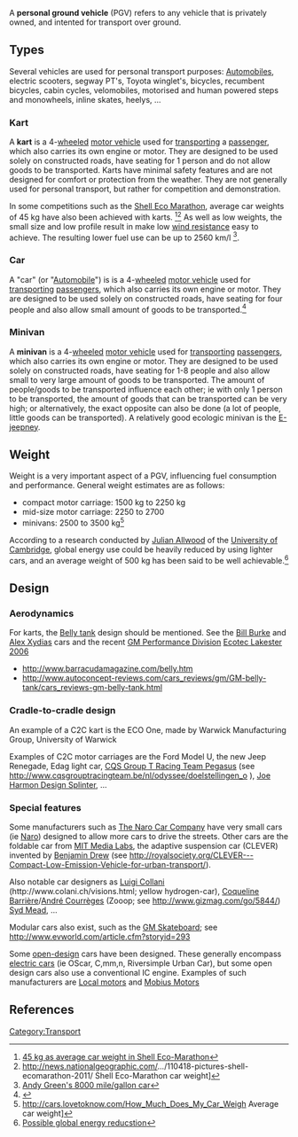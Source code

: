 A '''personal ground vehicle''' (PGV) refers to any vehicle that is privately owned, and intented for transport over ground.

==Types==
Several vehicles are used for personal transport purposes: [[Wikipedia:Automobiles|Automobiles]], electric scooters, segway PT's, Toyota winglet's, bicycles, recumbent bicycles, cabin cycles, velomobiles, motorised and human powered steps and monowheels, inline skates, heelys, ...

===Kart===
A '''kart''' is a 4-[[wheel]]ed [[motor vehicle]] used for [[transportation|transporting]] a [[passenger]], which also carries its own engine or motor. They are designed to be used solely on constructed roads, have seating for 1 person and do not allow goods to be transported. Karts have minimal safety features and are not designed for comfort or protection from the weather. They are not generally used for personal transport, but rather for competition and demonstration.

In some competitions such as the [[Shell Eco Marathon]], average car weights of 45 kg have also been achieved with karts. <ref>[http://wn.com/Eco-Marathon 45 kg as average car weight in Shell Eco-Marathon]</ref><ref>http://news.nationalgeographic.com/.../110418-pictures-shell-ecomarathon-2011/ Shell Eco-Marathon car weight]</ref> As well as low weights, the small size and low profile result in make low [[wind resistance]] easy to achieve. The resulting lower fuel use can be up to 2560 km/l <ref>[http://www.mindfully.org/Energy/2006/Andy-Green-TeamGreen13may06.htm Andy Green's 8000 mile/gallon car]</ref>.

=== Car===
A  "car" (or "[[Wikipedia:Automobile|Automobile]]") is is a 4-[[wheel]]ed [[motor vehicle]] used for [[transportation|transporting]] [[passenger]]s, which also carries its own engine or motor. They are designed to be used solely on constructed roads, have seating for four people and also allow small amount of goods to be transported.<ref>{{cite book | title=Pocket Oxford Dictionary |year=1976 |publisher=Oxford University Press |location=London |isbn=0-19-861113-7 | author=compiled by F.G. Fowler and H.W. Fowler.}}</ref>

===Minivan===
A '''minivan''' is a 4-[[wheel]]ed [[motor vehicle]] used for [[transportation|transporting]] [[passenger]]s, which also carries its own engine or motor. They are designed to be used solely on constructed roads, have seating for 1-8 people and also allow small to very large amount of goods to be transported. The amount of people/goods to be transported influence each other; ie with only 1 person to be transported, the amount of goods that can be transported can be very high; or alternatively, the exact opposite can also be done (a lot of people, little goods can be transported). A relatively good ecologic minivan is the [http://k0lee.com/2009/01/ecopolis-and-the-ejeepney/ E-jeepney].

==Weight==
Weight is a very important aspect of a PGV, influencing fuel consumption and performance. General weight estimates are as follows:
* compact motor carriage: 1500 kg to 2250 kg
* mid-size motor carriage: 2250 to 2700
* minivans: 2500 to 3500 kg<ref>http://cars.lovetoknow.com/How_Much_Does_My_Car_Weigh Average car weight]</ref>
According to a research conducted by [[Julian Allwood]] of the [[University of Cambridge]], global energy use could be heavily reduced by using lighter cars, and an average weight of 500 kg has been said to be well achievable.<ref>[http://www.newscientist.com/article/dn20037-efficiency-could-cut-world-energy-use-over-70-per-cent.html Possible global energy reducstion]</ref>

==Design==
===Aerodynamics===
For karts, the [[Belly tank]] design should be mentioned. See the [[Bill Burke]] and [[Alex Xydias]] cars and the recent [[GM Performance Division]] [[Ecotec Lakester 2006]]
*http://www.barracudamagazine.com/belly.htm
*http://www.autoconcept-reviews.com/cars_reviews/gm/GM-belly-tank/cars_reviews-gm-belly-tank.html

===Cradle-to-cradle design===
An example of a C2C kart is the ECO One, made by Warwick Manufacturing Group, University of Warwick

Examples of C2C motor carriages are the Ford Model U, the new Jeep Renegade, Edag light car, [[CQS Group T Racing Team Pegasus]] (see http://www.cqsgrouptracingteam.be/nl/odyssee/doelstellingen_o ), [http://www.joeharmondesign.com/ Joe Harmon Design Splinter], ...

===Special features===
Some manufacturers such as [[The Naro Car Company]] have very small cars (ie [[Naro]]) designed to allow more cars to drive the streets. Other cars are the foldable car from [[MIT Media Labs]], the adaptive suspension car (CLEVER) invented by [[Benjamin Drew]] (see http://royalsociety.org/CLEVER---Compact-Low-Emission-Vehicle-for-urban-transport/).

Also notable car designers as [[Luigi Collani]] (http://www.colani.ch/visions.html; yellow hydrogen-car), [[Coqueline Barrière]]/[[André Courrèges]] (Zooop; see http://www.gizmag.com/go/5844/) [[Syd Mead]], ...

Modular cars also exist, such as the [[GM Skateboard]]; see http://www.evworld.com/article.cfm?storyid=293

Some [[open-design]] cars have been designed. These generally encompass [[electric cars]] (ie OScar, C,mm,n, Riversimple Urban Car), but some open design cars also use a conventional IC engine. Examples of such manufacturers are [http://www.localmotors.com/about/mission/ Local motors] and [http://www.mobiusmotors.com/company/ Mobius Motors]

==References==
{{reflist}}

[[Category:Transport]]